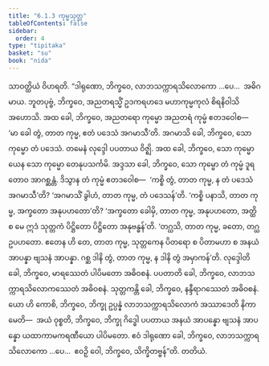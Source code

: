 ```yaml
---
title: "6.1.3 ကုမ္မသုတ္တ"
tableOfContents: false
sidebar:
  order: 4
type: "tipitaka"
basket: "su"
book: "nida"
---
```



<DynamicBreadcrumb />

<Division number="159" book="nida">

<Paragraph number="1026" book="nida">
သာဝတ္ထိယံ ဝိဟရတိ. “ဒါရုဏော, ဘိက္ခဝေ, လာဘသက္ကာရသိလောကော …ပေ…  အဓိဂမာယ. ဘူတပုဗ္ဗံ, ဘိက္ခဝေ, အညတရသ္မိံ ဥဒကရဟဒေ မဟာကုမ္မကုလံ စိရနိဝါသိ အဟောသိ. အထ ခေါ, ဘိက္ခဝေ, အညတရော ကုမ္မော အညတရံ ကုမ္မံ ဧတဒဝေါစ—  ‘မာ ခေါ တွံ, တာတ ကုမ္မ, ဧတံ ပဒေသံ အဂမာသီ’တိ. အဂမာသိ ခေါ, ဘိက္ခဝေ, သော ကုမ္မော တံ ပဒေသံ. တမေနံ လုဒ္ဒေါ ပပတာယ ဝိဇ္ဈိ. အထ ခေါ, ဘိက္ခဝေ, သော ကုမ္မော ယေန သော ကုမ္မော တေနုပသင်္ကမိ. အဒ္ဒသာ ခေါ, ဘိက္ခဝေ, သော ကုမ္မော တံ ကုမ္မံ ဒူရတောဝ အာဂစ္ဆန္တံ. ဒိသွာန တံ ကုမ္မံ ဧတဒဝေါစ—  ‘ကစ္စိ တွံ, တာတ ကုမ္မ, န တံ ပဒေသံ အဂမာသီ’တိ? ‘အဂမာသိံ ခွါဟံ, တာတ ကုမ္မ, တံ ပဒေသန်’တိ. ‘ကစ္စိ ပနာသိ, တာတ ကုမ္မ, အက္ခတော အနုပဟတော’တိ? ‘အက္ခတော ခေါမှိ, တာတ ကုမ္မ, အနုပဟတော, အတ္ထိ စ မေ ဣဒံ သုတ္တကံ ပိဋ္ဌိတော ပိဋ္ဌိတော အနုဗန္ဓန်’တိ. ‘တဂ္ဃသိ, တာတ ကုမ္မ, ခတော, တဂ္ဃ ဥပဟတော. ဧတေန ဟိ တေ, တာတ ကုမ္မ, သုတ္တကေန ပိတရော စ ပိတာမဟာ စ အနယံ အာပန္နာ ဗျသနံ အာပန္နာ. ဂစ္ဆ ဒါနိ တွံ, တာတ ကုမ္မ, န ဒါနိ တွံ အမှာကန်’တိ.
</Paragraph>

<Paragraph number="1027" book="nida">
လုဒ္ဒေါတိ ခေါ, ဘိက္ခဝေ, မာရဿေတံ ပါပိမတော အဓိဝစနံ. ပပတာတိ ခေါ, ဘိက္ခဝေ, လာဘသက္ကာရသိလောကဿေတံ အဓိဝစနံ. သုတ္တကန္တိ ခေါ, ဘိက္ခဝေ, နန္ဒီရာဂဿေတံ အဓိဝစနံ. ယော ဟိ ကောစိ, ဘိက္ခဝေ, ဘိက္ခု ဥပ္ပန္နံ လာဘသက္ကာရသိလောကံ အဿာဒေတိ နိကာမေတိ—  အယံ ဝုစ္စတိ, ဘိက္ခဝေ, ဘိက္ခု ဂိဒ္ဓေါ ပပတာယ အနယံ အာပန္နော ဗျသနံ အာပန္နော ယထာကာမကရဏီယော ပါပိမတော. ဧဝံ ဒါရုဏော ခေါ, ဘိက္ခဝေ, လာဘသက္ကာရသိလောကော …ပေ…  ဧဝဉှိ ဝေါ, ဘိက္ခဝေ, သိက္ခိတဗ္ဗန်”တိ.

</Paragraph>
</Division>

<Paragraph number="1028" type="center" book="nida">
တတိယံ.
</Paragraph>
